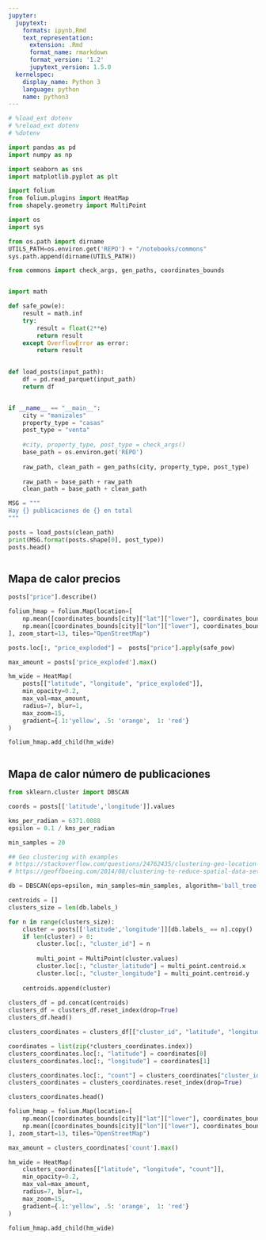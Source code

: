 ```yaml
---
jupyter:
  jupytext:
    formats: ipynb,Rmd
    text_representation:
      extension: .Rmd
      format_name: rmarkdown
      format_version: '1.2'
      jupytext_version: 1.5.0
  kernelspec:
    display_name: Python 3
    language: python
    name: python3
---
```


```python
# %load_ext dotenv
# %reload_ext dotenv
# %dotenv
```

```python
import pandas as pd
import numpy as np

import seaborn as sns
import matplotlib.pyplot as plt

import folium
from folium.plugins import HeatMap
from shapely.geometry import MultiPoint
```

```python
import os
import sys

from os.path import dirname
UTILS_PATH=os.environ.get('REPO') + "/notebooks/commons"
sys.path.append(dirname(UTILS_PATH))

from commons import check_args, gen_paths, coordinates_bounds
```

```python

```

```python
import math

def safe_pow(e):
    result = math.inf
    try:
        result = float(2**e)
        return result
    except OverflowError as error:
        return result
    
```

```python
def load_posts(input_path):
    df = pd.read_parquet(input_path)
    return df
```

```python

```

```python
if __name__ == "__main__":
    city = "manizales"
    property_type = "casas"
    post_type = "venta"
    
    #city, property_type, post_type = check_args()
    base_path = os.environ.get('REPO')
    
    raw_path, clean_path = gen_paths(city, property_type, post_type)
    
    raw_path = base_path + raw_path
    clean_path = base_path + clean_path
```

```python
MSG = """
Hay {} publicaciones de {} en total
"""

posts = load_posts(clean_path)
print(MSG.format(posts.shape[0], post_type))
posts.head()
```

```python

```

## Mapa de calor precios

```python
posts["price"].describe()
```

```python
folium_hmap = folium.Map(location=[
    np.mean([coordinates_bounds[city]["lat"]["lower"], coordinates_bounds[city]["lat"]["upper"]]),
    np.mean([coordinates_bounds[city]["lon"]["lower"], coordinates_bounds[city]["lon"]["upper"]])
], zoom_start=13, tiles="OpenStreetMap")

posts.loc[:, "price_exploded"] =  posts["price"].apply(safe_pow)

max_amount = posts['price_exploded'].max()

hm_wide = HeatMap( 
    posts[["latitude", "longitude", "price_exploded"]],
    min_opacity=0.2,
    max_val=max_amount,
    radius=7, blur=1, 
    max_zoom=15, 
    gradient={.1:'yellow', .5: 'orange',  1: 'red'}
)

folium_hmap.add_child(hm_wide)
```

```python

```

## Mapa de calor número de publicaciones

```python
from sklearn.cluster import DBSCAN
```

```python
coords = posts[['latitude','longitude']].values

kms_per_radian = 6371.0088
epsilon = 0.1 / kms_per_radian

min_samples = 20
```

```python
## Geo clustering with examples
# https://stackoverflow.com/questions/24762435/clustering-geo-location-coordinates-lat-long-pairs-using-kmeans-algorithm-with
# https://geoffboeing.com/2014/08/clustering-to-reduce-spatial-data-set-size/

db = DBSCAN(eps=epsilon, min_samples=min_samples, algorithm='ball_tree', metric='haversine').fit(np.radians(coords))
```

```python
centroids = []
clusters_size = len(db.labels_)

for n in range(clusters_size):
    cluster = posts[['latitude','longitude']][db.labels_ == n].copy()
    if len(cluster) > 0:
        cluster.loc[:, "cluster_id"] = n
        
        multi_point = MultiPoint(cluster.values)
        cluster.loc[:, "cluster_latitude"] = multi_point.centroid.x
        cluster.loc[:, "cluster_longitude"] = multi_point.centroid.y
        
    centroids.append(cluster)
        
clusters_df = pd.concat(centroids)
clusters_df = clusters_df.reset_index(drop=True)
clusters_df.head()
```

```python
clusters_coordinates = clusters_df[["cluster_id", "latitude", "longitude"]].groupby(["latitude", "longitude"]).count()

coordinates = list(zip(*clusters_coordinates.index))
clusters_coordinates.loc[:, "latitude"] = coordinates[0]
clusters_coordinates.loc[:, "longitude"] = coordinates[1]

clusters_coordinates.loc[:, "count"] = clusters_coordinates["cluster_id"].apply(safe_pow)
clusters_coordinates = clusters_coordinates.reset_index(drop=True)

clusters_coordinates.head()
```

```python
folium_hmap = folium.Map(location=[
    np.mean([coordinates_bounds[city]["lat"]["lower"], coordinates_bounds[city]["lat"]["upper"]]),
    np.mean([coordinates_bounds[city]["lon"]["lower"], coordinates_bounds[city]["lon"]["upper"]])
], zoom_start=13, tiles="OpenStreetMap")

max_amount = clusters_coordinates['count'].max()

hm_wide = HeatMap( 
    clusters_coordinates[["latitude", "longitude", "count"]],
    min_opacity=0.2,
    max_val=max_amount,
    radius=7, blur=1, 
    max_zoom=15, 
    gradient={.1:'yellow', .5: 'orange',  1: 'red'}
)

folium_hmap.add_child(hm_wide)
```

```python

```
